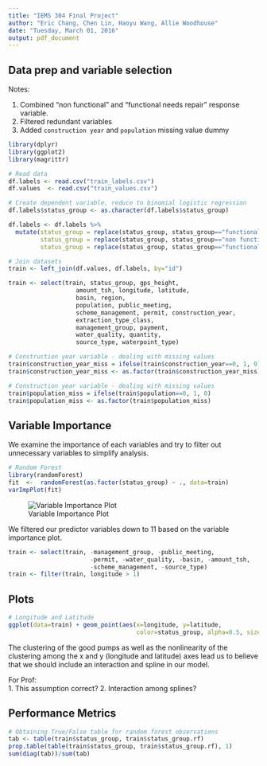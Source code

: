 ```yaml
---
title: "IEMS 304 Final Project"
author: "Eric Chang, Chen Lin, Haoyu Wang, Allie Woodhouse"
date: "Tuesday, March 01, 2016"
output: pdf_document
---
```


## Data prep and variable selection

Notes:

1. Combined "non functional" and "functional needs repair" response variable.
2. Filtered redundant variables
3. Added `construction year` and `population` missing value dummy

```r
library(dplyr)
library(ggplot2)
library(magrittr)

# Read data
df.labels <- read.csv("train_labels.csv")
df.values  <- read.csv("train_values.csv")

# Create dependent variable, reduce to binomial logistic regression 
df.labels$status_group <- as.character(df.labels$status_group)

df.labels <- df.labels %>%
  mutate(status_group = replace(status_group, status_group=="functional", 1),
         status_group = replace(status_group, status_group=="non functional", 0),
         status_group = replace(status_group, status_group=="functional needs repair", 0))

# Join datasets
train <- left_join(df.values, df.labels, by="id")

train <- select(train, status_group, gps_height,
                   amount_tsh, longitude, latitude,
                   basin, region, 
                   population, public_meeting, 
                   scheme_management, permit, construction_year,
                   extraction_type_class,
                   management_group, payment,
                   water_quality, quantity,
                   source_type, waterpoint_type)

# Construction year variable - dealing with missing values
train$construction_year_miss = ifelse(train$construction_year==0, 1, 0)
train$construction_year_miss <- as.factor(train$construction_year_miss)

# Construction year variable - dealing with missing values
train$population_miss = ifelse(train$population==0, 1, 0)
train$population_miss <- as.factor(train$population_miss)
```

\newpage

## Variable Importance

We examine the importance of each variables and try to filter out unnecessary variables to simplify analysis.

```r
# Random Forest
library(randomForest)
fit  <-  randomForest(as.factor(status_group) ~ ., data=train)
varImpPlot(fit)
```
![Variable Importance Plot](VarImpPlot.png)

We filtered our predictor variables down to 11 based on the variable importance plot.

```r
train <- select(train, -management_group, -public_meeting,
                       -permit, -water_quality, -basin, -amount_tsh,
                       -scheme_management, -source_type)
train <- filter(train, longitude > 1)
```

\newpage

## Plots

```r
# Longitude and Latitude
ggplot(data=train) + geom_point(aes(x=longitude, y=latitude, 
                                    color=status_group, alpha=0.5, size=1), size=1)

```

The clustering of the good pumps as well as the nonlinearity of the clustering among the x and y (longitude and latitude) axes lead us to believe that we should include an interaction and spline in our model.   

For Prof:   
1. This assumption correct?
2. Interaction among splines?

\newpage

## Performance Metrics
```r
# Obtaining True/False table for random forest observations
tab <- table(train$status_group, train$status_group.rf)
prop.table(table(train$status_group, train$status_group.rf), 1)
sum(diag(tab))/sum(tab)
```



